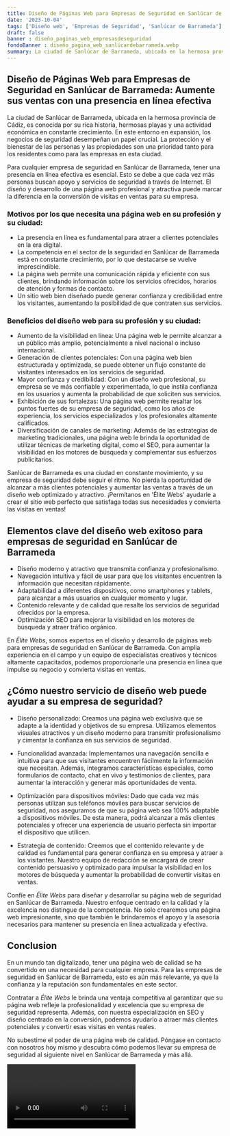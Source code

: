 ```yaml
---
title: Diseño de Páginas Web para Empresas de Seguridad en Sanlúcar de Barrameda
date: '2023-10-04'
tags: ['Diseño web', 'Empresas de Seguridad', 'Sanlúcar de Barrameda']
draft: false
banner : diseño_paginas_web_empresasdeseguridad
fondoBanner : diseño_pagina_web_sanlúcardebarrameda.webp
summary: La ciudad de Sanlúcar de Barrameda, ubicada en la hermosa provincia de Cádiz, es conocida por su rica historia, hermosas playas y una actividad económica en constante crecimiento. En este entorno en expansión, los negocios de seguridad desempeñan un papel crucial. La protección y el bienestar de las personas y las propiedades son una prioridad tanto para los residentes como para las empresas en esta ciudad.
---
```


## **Diseño de Páginas Web para Empresas de Seguridad en Sanlúcar de Barrameda: Aumente sus ventas con una presencia en línea efectiva**

La ciudad de Sanlúcar de Barrameda, ubicada en la hermosa provincia de Cádiz, es conocida por su rica historia, hermosas playas y una actividad económica en constante crecimiento. En este entorno en expansión, los negocios de seguridad desempeñan un papel crucial. La protección y el bienestar de las personas y las propiedades son una prioridad tanto para los residentes como para las empresas en esta ciudad.

Para cualquier empresa de seguridad en Sanlúcar de Barrameda, tener una presencia en línea efectiva es esencial. Esto se debe a que cada vez más personas buscan apoyo y servicios de seguridad a través de Internet. El diseño y desarrollo de una página web profesional y atractiva puede marcar la diferencia en la conversión de visitas en ventas para su empresa.

### **Motivos por los que necesita una página web en su profesión y su ciudad:**

- La presencia en línea es fundamental para atraer a clientes potenciales en la era digital.
- La competencia en el sector de la seguridad en Sanlúcar de Barrameda está en constante crecimiento, por lo que destacarse se vuelve imprescindible.
- La página web permite una comunicación rápida y eficiente con sus clientes, brindando información sobre los servicios ofrecidos, horarios de atención y formas de contacto.
- Un sitio web bien diseñado puede generar confianza y credibilidad entre los visitantes, aumentando la posibilidad de que contraten sus servicios.

### **Beneficios del diseño web para su profesión y su ciudad:**

- Aumento de la visibilidad en línea: Una página web le permite alcanzar a un público más amplio, potencialmente a nivel nacional o incluso internacional.
- Generación de clientes potenciales: Con una página web bien estructurada y optimizada, se puede obtener un flujo constante de visitantes interesados en los servicios de seguridad.
- Mayor confianza y credibilidad: Con un diseño web profesional, su empresa se ve más confiable y experimentada, lo que instila confianza en los usuarios y aumenta la probabilidad de que soliciten sus servicios.
- Exhibición de sus fortalezas: Una página web permite resaltar los puntos fuertes de su empresa de seguridad, como los años de experiencia, los servicios especializados y los profesionales altamente calificados.
- Diversificación de canales de marketing: Además de las estrategias de marketing tradicionales, una página web le brinda la oportunidad de utilizar técnicas de marketing digital, como el SEO, para aumentar la visibilidad en los motores de búsqueda y complementar sus esfuerzos publicitarios.

Sanlúcar de Barrameda es una ciudad en constante movimiento, y su empresa de seguridad debe seguir el ritmo. No pierda la oportunidad de alcanzar a más clientes potenciales y aumentar las ventas a través de un diseño web optimizado y atractivo. ¡Permítanos en 'Élite Webs' ayudarle a crear el sitio web perfecto que satisfaga todas sus necesidades y convierta las visitas en ventas!

<GifSeo />

<Cta />

## Elementos clave del diseño web exitoso para empresas de seguridad en Sanlúcar de Barrameda

- Diseño moderno y atractivo que transmita confianza y profesionalismo.
- Navegación intuitiva y fácil de usar para que los visitantes encuentren la información que necesitan rápidamente.
- Adaptabilidad a diferentes dispositivos, como smartphones y tablets, para alcanzar a más usuarios en cualquier momento y lugar.
- Contenido relevante y de calidad que resalte los servicios de seguridad ofrecidos por la empresa.
- Optimización SEO para mejorar la visibilidad en los motores de búsqueda y atraer tráfico orgánico.

En *Élite Webs*, somos expertos en el diseño y desarrollo de páginas web para empresas de seguridad en Sanlúcar de Barrameda. Con amplia experiencia en el campo y un equipo de especialistas creativos y técnicos altamente capacitados, podemos proporcionarle una presencia en línea que impulse su negocio y convierta visitas en ventas.

## ¿Cómo nuestro servicio de diseño web puede ayudar a su empresa de seguridad?

- Diseño personalizado: Creamos una página web exclusiva que se adapte a la identidad y objetivos de su empresa. Utilizamos elementos visuales atractivos y un diseño moderno para transmitir profesionalismo y cimentar la confianza en sus servicios de seguridad.

- Funcionalidad avanzada: Implementamos una navegación sencilla e intuitiva para que sus visitantes encuentren fácilmente la información que necesitan. Además, integramos características especiales, como formularios de contacto, chat en vivo y testimonios de clientes, para aumentar la interacción y generar más oportunidades de venta.

- Optimización para dispositivos móviles: Dado que cada vez más personas utilizan sus teléfonos móviles para buscar servicios de seguridad, nos aseguramos de que su página web sea 100% adaptable a dispositivos móviles. De esta manera, podrá alcanzar a más clientes potenciales y ofrecer una experiencia de usuario perfecta sin importar el dispositivo que utilicen.

- Estrategia de contenido: Creemos que el contenido relevante y de calidad es fundamental para generar confianza en su empresa y atraer a los visitantes. Nuestro equipo de redacción se encargará de crear contenido persuasivo y optimizado para impulsar la visibilidad en los motores de búsqueda y aumentar la probabilidad de convertir visitas en ventas.

Confíe en *Élite Webs* para diseñar y desarrollar su página web de seguridad en Sanlúcar de Barrameda. Nuestro enfoque centrado en la calidad y la excelencia nos distingue de la competencia. No solo crearemos una página web impresionante, sino que también le brindaremos el apoyo y la asesoría necesarios para mantener su presencia en línea actualizada y efectiva.

## Conclusion

En un mundo tan digitalizado, tener una página web de calidad se ha convertido en una necesidad para cualquier empresa. Para las empresas de seguridad en Sanlúcar de Barrameda, esto es aún más relevante, ya que la confianza y la reputación son fundamentales en este sector.

Contratar a *Élite Webs* le brinda una ventaja competitiva al garantizar que su página web refleje la profesionalidad y excelencia que su empresa de seguridad representa. Además, con nuestra especialización en SEO y diseño centrado en la conversión, podemos ayudarlo a atraer más clientes potenciales y convertir esas visitas en ventas reales.

No subestime el poder de una página web de calidad. Póngase en contacto con nosotros hoy mismo y descubra cómo podemos llevar su empresa de seguridad al siguiente nivel en Sanlúcar de Barrameda y más allá.

<Video />

<CtaBot job='Empresas de Seguridad' city='Sanlúcar de Barrameda'/>

<Gmaps query='Sanlúcar de Barrameda+españa+maps' />